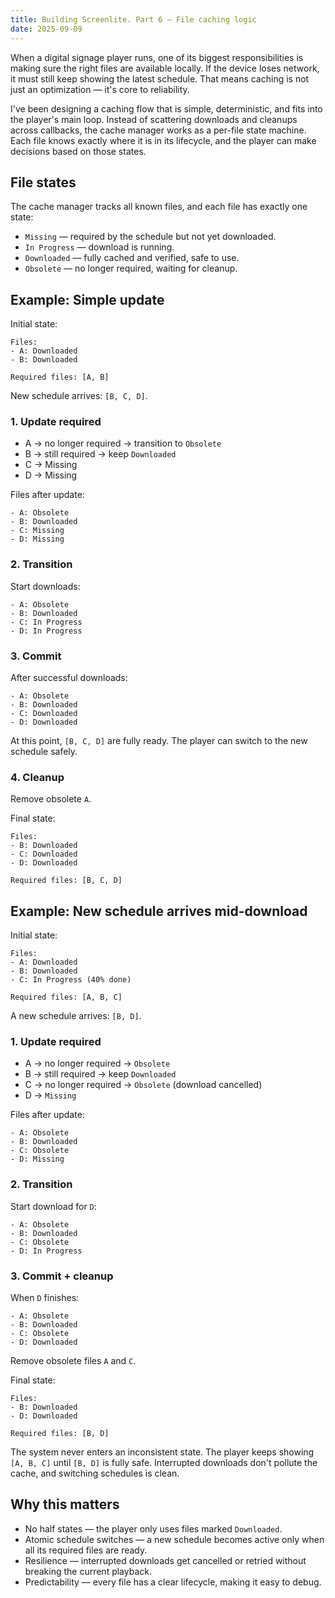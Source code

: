 ```yaml
---
title: Building Screenlite. Part 6 – File caching logic
date: 2025-09-09
---
```

When a digital signage player runs, one of its biggest responsibilities is making sure the right files are available locally. If the device loses network, it must still keep showing the latest schedule. That means caching is not just an optimization — it's core to reliability.

I've been designing a caching flow that is simple, deterministic, and fits into the player's main loop. Instead of scattering downloads and cleanups across callbacks, the cache manager works as a per-file state machine. Each file knows exactly where it is in its lifecycle, and the player can make decisions based on those states.

## File states

The cache manager tracks all known files, and each file has exactly one state:  

- `Missing` — required by the schedule but not yet downloaded.  
- `In Progress` — download is running.  
- `Downloaded` — fully cached and verified, safe to use.  
- `Obsolete` — no longer required, waiting for cleanup.  

## Example: Simple update

Initial state:  
```
Files:
- A: Downloaded
- B: Downloaded

Required files: [A, B]  
```
New schedule arrives: `[B, C, D]`.  

### 1. Update required  
- A → no longer required → transition to `Obsolete`  
- B → still required → keep `Downloaded`  
- C → Missing  
- D → Missing  

Files after update:
```
- A: Obsolete  
- B: Downloaded  
- C: Missing  
- D: Missing  
```
### 2. Transition  

Start downloads:
```
- A: Obsolete  
- B: Downloaded
- C: In Progress  
- D: In Progress  
```
### 3. Commit  
After successful downloads:
```
- A: Obsolete  
- B: Downloaded
- C: Downloaded  
- D: Downloaded  
```

At this point, `[B, C, D]` are fully ready. The player can switch to the new schedule safely.  

### 4. Cleanup  
Remove obsolete `A`.  

Final state:  
```
Files:
- B: Downloaded
- C: Downloaded
- D: Downloaded

Required files: [B, C, D]  
```

## Example: New schedule arrives mid-download

Initial state:  
```
Files:
- A: Downloaded  
- B: Downloaded  
- C: In Progress (40% done)  

Required files: [A, B, C]  
```
A new schedule arrives: `[B, D]`.  

### 1. Update required  
- A → no longer required → `Obsolete`  
- B → still required → keep `Downloaded`  
- C → no longer required → `Obsolete` (download cancelled)  
- D → `Missing`

Files after update:
```
- A: Obsolete  
- B: Downloaded  
- C: Obsolete
- D: Missing  
```

### 2. Transition  
Start download for `D`:  
```
- A: Obsolete  
- B: Downloaded
- C: Obsolete
- D: In Progress  
```

### 3. Commit + cleanup  
When `D` finishes:
```
- A: Obsolete  
- B: Downloaded
- C: Obsolete
- D: Downloaded  
```
Remove obsolete files `A` and `C`.  

Final state:
```
Files:
- B: Downloaded 
- D: Downloaded

Required files: [B, D]  
```
The system never enters an inconsistent state. The player keeps showing `[A, B, C]` until `[B, D]` is fully safe. Interrupted downloads don't pollute the cache, and switching schedules is clean.  

## Why this matters

- No half states — the player only uses files marked `Downloaded`.  
- Atomic schedule switches — a new schedule becomes active only when all its required files are ready.  
- Resilience — interrupted downloads get cancelled or retried without breaking the current playback.  
- Predictability — every file has a clear lifecycle, making it easy to debug.  